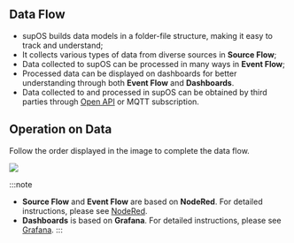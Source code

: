 ## Data Flow
- supOS builds data models in a folder-file structure, making it easy to track and understand;
- It collects various types of data from diverse sources in **Source Flow**;
- Data collected to supOS can be processed in many ways in **Event Flow**;
- Processed data can be displayed on dashboards for better understanding through both **Event Flow** and **Dashboards**.
- Data collected to and processed in supOS can be obtained by third parties through <a href="../../../openapi/#/">Open API</a> or MQTT subscription.

## Operation on Data
Follow the order displayed in the image to complete the data flow.

<img width={450} src="http://communityimage2.oss-cn-hangzhou.aliyuncs.com/48.png" />

:::note
- **Source Flow** and **Event Flow** are based on **NodeRed**. For detailed instructions, please see <a href="https://nodered.org/docs/tutorials/first-flow">NodeRed</a>.
- **Dashboards** is based on **Grafana**. For detailed instructions, please see <a href="https://grafana.com/docs/grafana/latest/dashboards/build-dashboards/create-dashboard/">Grafana</a>.
:::